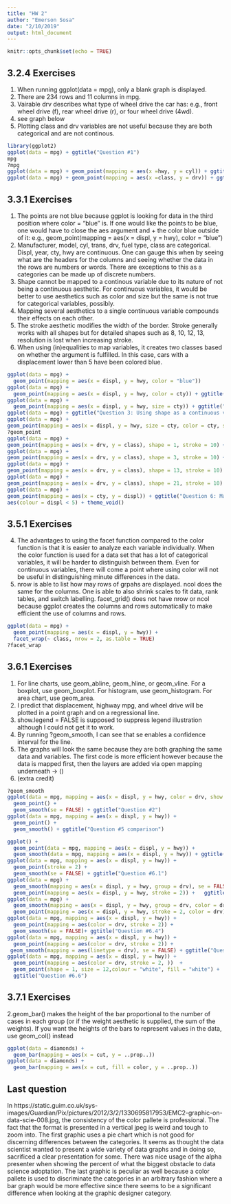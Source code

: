 ```yaml
---
title: "HW 2"
author: "Emerson Sosa"
date: "2/10/2019"
output: html_document
---
```


```r
knitr::opts_chunk$set(echo = TRUE)
```

## 3.2.4 Exercises

1. When running ggplot(data = mpg), only a blank graph is displayed. 
2. There are 234 rows and 11 columns in mpg.
3. Vairable drv describes what type of wheel drive the car has: e.g., front wheel drive (f), rear wheel drive (r), or four wheel drive (4wd).
4. see graph below
5. Plotting class and drv variables are not useful because they are both categorical and are not continous. 
```r
library(ggplot2)
ggplot(data = mpg) + ggtitle("Question #1")
mpg
?mpg
ggplot(data = mpg) + geom_point(mapping = aes(x =hwy, y = cyl)) + ggtitle("Question #4")
ggplot(data = mpg) + geom_point(mapping = aes(x =class, y = drv)) + ggtitle("Question #5")
```

## 3.3.1 Exercises

1. The points are not blue because ggplot is looking for data in the third position where color = "blue" is. If one would like the points to be blue, one would have to close the aes argument and + the color blue outside of it: e.g., geom_point(mapping = aes(x = displ, y = hwy), color = "blue")
2. Manufacturer, model, cyl, trans, drv, fuel type, class are categorical. Displ, year, cty, hwy are continuous. One can gauge this when by seeing what are the headers for the columns and seeing whether the data in the rows are numbers or words. There are exceptions to this as a categories can be made up of discrete numbers. 
3. Shape cannot be mapped to a continous variable due to its nature of not being a continuous aesthetic. For continuous variables, it would be better to use aesthetics such as color and size but the same is not true for categorical variables, possibly. 
4. Mapping several aesthetics to a single continuous variable compounds their effects on each other. 
5. The stroke aesthetic modifies the width of the border. Stroke generally works with all shapes but for detailed shapes such as 8, 10, 12, 13, resolution is lost when increasing stroke. 
6. When using (in)equalities to map variables, it creates two classes based on whether the argument is fulfilled. In this case, cars with a displacement lower than 5 have been colored blue. 

```r
ggplot(data = mpg) + 
  geom_point(mapping = aes(x = displ, y = hwy, color = "blue"))
ggplot(data = mpg) + 
  geom_point(mapping = aes(x = displ, y = hwy, color = cty)) + ggtitle("Question 3: Using color as a continuous variable")
ggplot(data = mpg) + 
  geom_point(mapping = aes(x = displ, y = hwy, size = cty)) + ggtitle("Question 3: Using size as a continuous variable")
ggplot(data = mpg) + ggtitle("Question 3: Using shape as a continuous variable \nBlank due to error when running")
ggplot(data = mpg) +
geom_point(mapping = aes(x = displ, y = hwy, size = cty, color = cty, stroke = cty)) + ggtitle("Question 3: Using multiple aesthetics for a single variable")
?geom_point
ggplot(data = mpg) +
geom_point(mapping = aes(x = drv, y = class), shape = 1, stroke = 10) + ggtitle("Question 5: Using shapes and strokes")
ggplot(data = mpg) +
geom_point(mapping = aes(x = drv, y = class), shape = 3, stroke = 10) + ggtitle("Question 5: Using shapes and strokes")
ggplot(data = mpg) +
geom_point(mapping = aes(x = drv, y = class), shape = 13, stroke = 10) + ggtitle("Question 5: Using shapes and strokes")
ggplot(data = mpg) +
geom_point(mapping = aes(x = drv, y = class), shape = 21, stroke = 10) + ggtitle("Question 5: Using shapes and strokes")
ggplot(data = mpg) +
geom_point(mapping = aes(x = cty, y = displ)) + ggtitle("Question 6: Mapping to something else") +
aes(colour = displ < 5) + theme_void()
```

## 3.5.1 Exercises

4. The advantages to using the facet function compared to the color function is that it is easier to analyze each variable individually. When the color function is used for a data set that has a lot of categorical variables, it will be harder to distinguish between them. Even for continuous variables, there will come a point where using color will not be useful in distinguishing minute differences in the data. 
5. nrow is able to list how may rows of grpahs are displayed. ncol does the same for the columns. One is able to also shrink scales to fit data, rank tables, and switch labelling. facet_grid() does not have nrow or ncol because ggplot creates the columns and rows automatically to make efficient the use of columns and rows.  
```r
ggplot(data = mpg) + 
  geom_point(mapping = aes(x = displ, y = hwy)) + 
  facet_wrap(~ class, nrow = 2, as.table = TRUE)
?facet_wrap
```

## 3.6.1 Exercises

1. For line charts, use geom_abline, geom_hline, or geom_vline. For a boxplot, use geom_boxplot. For histogram, use geom_histogram. For area chart, use geom_area. 
2. I predict that displacement, highway mpg, and wheel drive will be plotted in a point graph and on a regressional line.
3. show.legend = FALSE is supposed to suppress legend illustration although I could not get it to work. 
4. By running ?geom_smooth, I can see that se enables a confidence interval for the line. 
5. The graphs will look the same because they are both graphing the same data and variables. The first code is more efficient however because the data is mapped first, then the layers are added via open mapping underneath -> ()
6. (extra credit)

```r
?geom_smooth
ggplot(data = mpg, mapping = aes(x = displ, y = hwy, color = drv, show.legend = FALSE)) + 
  geom_point() + 
  geom_smooth(se = FALSE) + ggtitle("Question #2")
ggplot(data = mpg, mapping = aes(x = displ, y = hwy)) + 
  geom_point() + 
  geom_smooth() + ggtitle("Question #5 comparison")

ggplot() + 
  geom_point(data = mpg, mapping = aes(x = displ, y = hwy)) + 
  geom_smooth(data = mpg, mapping = aes(x = displ, y = hwy)) + ggtitle("Question #5 comparison")
ggplot(data = mpg, mapping = aes(x = displ, y = hwy)) + 
  geom_point(stroke = 2) + 
  geom_smooth(se = FALSE) + ggtitle("Question #6.1")
ggplot(data = mpg) +
  geom_smooth(mapping = aes(x = displ, y = hwy, group = drv), se = FALSE) +
  geom_point(mapping = aes(x = displ, y = hwy, stroke = 2)) +   ggtitle("Question #6.2")
ggplot(data = mpg) +
  geom_smooth(mapping = aes(x = displ, y = hwy, group = drv, color = drv), se = FALSE) +
  geom_point(mapping = aes(x = displ, y = hwy, stroke = 2, color = drv)) +   ggtitle("Question #6.3")
ggplot(data = mpg, mapping = aes(x = displ, y = hwy)) + 
  geom_point(mapping = aes(color = drv, stroke = 2)) + 
  geom_smooth(se = FALSE)+ ggtitle("Question #6.4")
ggplot(data = mpg, mapping = aes(x = displ, y = hwy)) + 
  geom_point(mapping = aes(color = drv, stroke = 2)) + 
 geom_smooth(mapping = aes(linetype = drv), se = FALSE) + ggtitle("Question #6.5")
ggplot(data = mpg, mapping = aes(x = displ, y = hwy)) + 
  geom_point(mapping = aes(color = drv, stroke = 2, ))  +
  geom_point(shape = 1, size = 12,colour = "white", fill = "white") +
  ggtitle("Question #6.6")
```


## 3.7.1 Exercises

2.geom_bar() makes the height of the bar proportional to the number of cases in each group (or if the weight aesthetic is supplied, the sum of the weights). If you want the heights of the bars to represent values in the data, use geom_col() instead

```r
ggplot(data = diamonds) + 
  geom_bar(mapping = aes(x = cut, y = ..prop..))
ggplot(data = diamonds) + 
  geom_bar(mapping = aes(x = cut, fill = color, y = ..prop..))
```

## Last question

In https://static.guim.co.uk/sys-images/Guardian/Pix/pictures/2012/3/2/1330695817953/EMC2-graphic-on-data-scie-008.jpg, the consistency of the color pallete is professional. The fact that the format is presented in a vertical jpeg is weird and tough to zoom into. The first graphic uses a pie chart which is not good for discerning differences between the categories. It seems as thought the data scientist wanted to present a wide variety of data graphs and in doing so, sacrificed a clear presentation for some. There was nice usage of the alpha presenter when showing the percent of what the biggest obstacle to data science adoptation. The last graphic is peculiar as well because a color pallete is used to discriminate the categories in an arbitrary fashion where a bar graph would be more effective since there seems to be a significant difference when looking at the graphic designer category. 